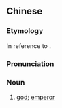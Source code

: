 ==Chinese==
{{zh-forms}}

===Etymology===
In reference to {{zh-l|紫微大帝|God of Ziwei, or The Great Emperor of Purple Tenuity}}.

===Pronunciation===
{{zh-pron
|m=zǐhuáng
|c=zi2 wong4
|cat=n
}}

===Noun===
{{zh-noun}}

# {{lb|zh|religious}} [[god]]; [[emperor]]